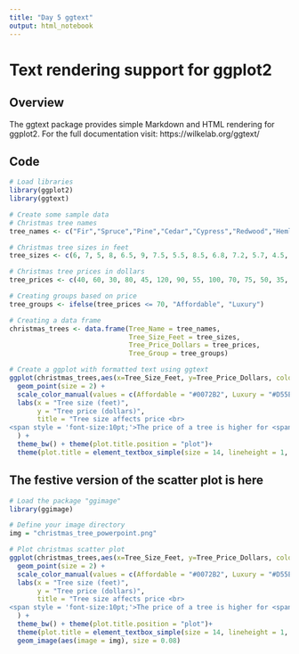 ```yaml
---
title: "Day 5 ggtext"
output: html_notebook
---
```


# Text rendering support for ggplot2

## Overview
The ggtext package provides simple Markdown and HTML rendering for ggplot2.
For the full documentation visit: https://wilkelab.org/ggtext/


## Code
```r

# Load libraries
library(ggplot2)
library(ggtext)

# Create some sample data
# Christmas tree names
tree_names <- c("Fir","Spruce","Pine","Cedar","Cypress","Redwood","Hemlock","Juniper","Maple","Oak","Birch","Cherry","Palm","Sycamore","Willow","Magnolia","Aspen","Poplar","Chestnut","Pecan")

# Christmas tree sizes in feet
tree_sizes <- c(6, 7, 5, 8, 6.5, 9, 7.5, 5.5, 8.5, 6.8, 7.2, 5.7, 4.5, 6.2, 8.3, 5.8, 7.8, 6.3, 7.1, 8.8)

# Christmas tree prices in dollars
tree_prices <- c(40, 60, 30, 80, 45, 120, 90, 55, 100, 70, 75, 50, 35, 65, 110, 40, 95, 60, 85, 130)

# Creating groups based on price
tree_groups <- ifelse(tree_prices <= 70, "Affordable", "Luxury")

# Creating a data frame
christmas_trees <- data.frame(Tree_Name = tree_names, 
                              Tree_Size_Feet = tree_sizes,
                              Tree_Price_Dollars = tree_prices, 
                              Tree_Group = tree_groups)

# Create a ggplot with formatted text using ggtext
ggplot(christmas_trees,aes(x=Tree_Size_Feet, y=Tree_Price_Dollars, color = Tree_Group)) +
  geom_point(size = 2) +
  scale_color_manual(values = c(Affordable = "#0072B2", Luxury = "#D55E00"),guide = "none") +
  labs(x = "Tree size (feet)",
       y = "Tree price (dollars)",
       title = "Tree size affects price <br>
<span style = 'font-size:10pt;'>The price of a tree is higher for <span style = 'color:#D55E00;'>larger</span> trees than for<span style = 'color:#0072B2;'> smaller </span>trees."
  ) +
  theme_bw() + theme(plot.title.position = "plot")+
  theme(plot.title = element_textbox_simple(size = 14, lineheight = 1, padding = margin(0, 0, 5, 0)))

```


## The festive version of the scatter plot is here

```r
# Load the package "ggimage"
library(ggimage)

# Define your image directory
img = "christmas_tree_powerpoint.png"

# Plot christmas scatter plot
ggplot(christmas_trees,aes(x=Tree_Size_Feet, y=Tree_Price_Dollars, color = Tree_Group)) +
  geom_point(size = 2) +
  scale_color_manual(values = c(Affordable = "#0072B2", Luxury = "#D55E00"),guide = "none") +
  labs(x = "Tree size (feet)",
       y = "Tree price (dollars)",
       title = "Tree size affects price <br>
<span style = 'font-size:10pt;'>The price of a tree is higher for <span style = 'color:#D55E00;'>larger</span> trees than for<span style = 'color:#0072B2;'> smaller </span>trees."
  ) +
  theme_bw() + theme(plot.title.position = "plot")+
  theme(plot.title = element_textbox_simple(size = 14, lineheight = 1, padding = margin(0, 0, 5, 0)))+
  geom_image(aes(image = img), size = 0.08)

```



